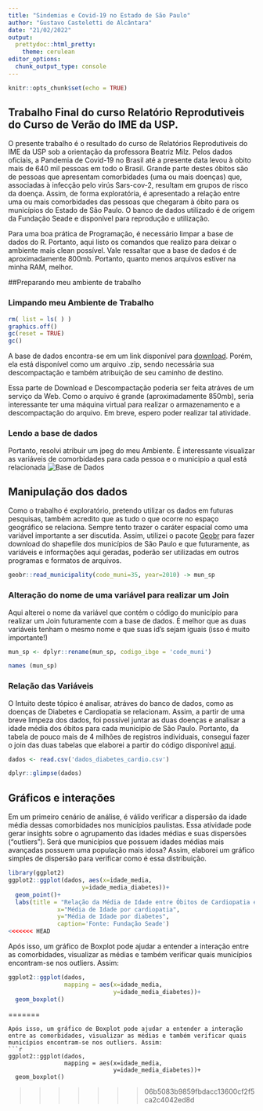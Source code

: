 ```yaml
---
title: "Sindemias e Covid-19 no Estado de São Paulo"
author: "Gustavo Casteletti de Alcântara"
date: "21/02/2022"
output:
  prettydoc::html_pretty:
    theme: cerulean
editor_options: 
  chunk_output_type: console
---
```


```r
knitr::opts_chunk$set(echo = TRUE)
```
## Trabalho Final do curso Relatório Reprodutiveis do Curso de Verão do IME da USP. 

O presente trabalho é o resultado do curso de Relatórios Reprodutiveis do IME da USP sob a orientação da professora Beatriz Milz. 
Pelos dados oficiais, a Pandemia de Covid-19 no Brasil até a presente data levou à obito mais de 640 mil pessoas em todo o Brasil. Grande parte destes óbitos são de pessoas que apresentam comorbidades (uma ou mais doenças) que, associadas à infecção pelo virús Sars-cov-2, resultam em grupos de risco da doença. Assim, de forma exploratória, é apresentado a relação entre uma ou mais comorbidades das pessoas que chegaram à óbito para os municípios do Estado de São Paulo.
O banco de dados utilizado é de origem da Fundação Seade e disponível para reprodução e utilização.

Para uma boa prática de Programação, é necessário limpar a base de dados do R. Portanto, aqui listo os comandos que realizo para deixar o ambiente mais clean possível. Vale ressaltar que a base de dados é de aproximadamente 800mb. Portanto, quanto menos arquivos estiver na minha RAM, melhor.

##Preparando meu ambiente de trabalho

### Limpando meu Ambiente de Trabalho
```r
rm( list = ls( ) ) 
graphics.off()
gc(reset = TRUE)
gc()
```

A base de dados encontra-se em um link disponível para [download](https://raw.githubusercontent.com/seade-R/dados-covid-sp/master/data/casos_obitos_doencas_preexistentes.csv.zip). Porém, ela está disponível como um arquivo .zip, sendo necessária sua descompactação e também atribuição de seu caminho de destino.

Essa parte de Download e Descompactação poderia ser feita atráves de um serviço da Web. Como o arquivo é grande (aproximadamente 850mb), seria interessante ter uma máquina virtual para realizar o armazenamento e a descompactação do arquivo. Em breve, espero poder realizar tal atividade.  

### Lendo a base de dados 
Portanto, resolvi atribuir um jpeg do meu Ambiente. É interessante visualizar as variáveis de comorbidades para cada pessoa e o municipio a qual está relacionada
![Base de Dados](C:/Users/User/Desktop/Gustavo/Unicamp/Mestrado/curso_github_ime/sindemia_sp/sindemia_sp/img/base_covid.jpg)

## Manipulação dos dados
Como o trabalho é exploratório, pretendo utilizar os dados em futuras pesquisas, também acredito que as tudo o que ocorre no espaço geográfico se relaciona. Sempre tento trazer o caráter espacial como uma variável importante a ser discutida. Assim, utilizei o pacote [Geobr](https://github.com/ipeaGIT/geobr) para fazer download do shapefile dos municípios de São Paulo e que futuramente, as variáveis e informações aqui geradas, poderão ser utilizadas em outros programas e formatos de arquivos.

```r
geobr::read_municipality(code_muni=35, year=2010) -> mun_sp
```

### Alteração do nome de uma variável para realizar um Join
Aqui alterei o nome da variável que contém o código do município para realizar um Join futuramente com a base de dados. É melhor que as duas variáveis tenham o mesmo nome e que suas id's sejam iguais (isso é muito importante!)
```r
mun_sp <- dplyr::rename(mun_sp, codigo_ibge = 'code_muni')

names (mun_sp)
```

### Relação das Variáveis
O Intuito deste tópico é analisar, atráves do banco de dados, como as doenças de Diabetes e Cardiopatia se relacionam. Assim, a partir de uma breve limpeza dos dados, foi possível juntar as duas doenças e analisar a idade média dos óbitos para cada municipio de São Paulo. Portanto, da tabela de pouco mais de 4 milhões de registros individuais, consegui fazer o join das duas tabelas que elaborei a partir do código disponível [aqui]().  

```r

dados <- read.csv('dados_diabetes_cardio.csv')

dplyr::glimpse(dados)
```
## Gráficos e interações
Em um primeiro cenário de análise, é válido verificar a dispersão da idade média dessas comorbidades nos municípios paulistas. Essa atividade pode gerar insights sobre o agrupamento das idades médias e suas dispersões ("outliers"). 
Será que municípios que possuem idades médias mais avançadas possuem uma população mais idosa? Assim, elaborei um gráfico simples de dispersão para verificar como é essa distribuição. 
```r
library(ggplot2)
ggplot2::ggplot(dados, aes(x=idade_media,
                     y=idade_media_diabetes))+
  geom_point()+
  labs(title = "Relação da Média de Idade entre Óbitos de Cardiopatia e Diabetes nos municípios paulistas",
              x="Média de Idade por cardiopatia",
              y="Média de Idade por diabetes", 
              caption='Fonte: Fundação Seade')
<<<<<<< HEAD
```
Após isso, um gráfico de Boxplot pode ajudar a entender a interação entre as comorbidades, visualizar as médias e também verificar quais municípios encontram-se nos outliers. Assim:
```r
ggplot2::ggplot(dados, 
                mapping = aes(x=idade_media,
                              y=idade_media_diabetes))+
  geom_boxplot()
```







=======
```
Após isso, um gráfico de Boxplot pode ajudar a entender a interação entre as comorbidades, visualizar as médias e também verificar quais municípios encontram-se nos outliers. Assim:
```r
ggplot2::ggplot(dados, 
                mapping = aes(x=idade_media,
                              y=idade_media_diabetes))+
  geom_boxplot()
```
>>>>>>> 06b5083b9859fbdacc13600cf2f5ca2c4042ed8d










